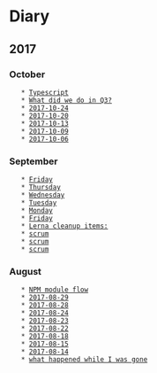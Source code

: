 
= Diary =

== 2017 ==

=== October ===
    * [[2017-10-30|Typescript]]
    * [[2017-10-27|What did we do in Q3?]]
    * [[2017-10-24]]
    * [[2017-10-20]]
    * [[2017-10-13]]
    * [[2017-10-09]]
    * [[2017-10-06]]

=== September ===
    * [[2017-09-29|Friday]]
    * [[2017-09-28|Thursday]]
    * [[2017-09-27|Wednesday]]
    * [[2017-09-26|Tuesday]]
    * [[2017-09-25|Monday]]
    * [[2017-09-22|Friday]]
    * [[2017-09-21|Lerna cleanup items:]]
    * [[2017-09-07|scrum]]
    * [[2017-09-05|scrum]]
    * [[2017-09-01|scrum]]

=== August ===
    * [[2017-08-31|NPM module flow]]
    * [[2017-08-29]]
    * [[2017-08-28]]
    * [[2017-08-24]]
    * [[2017-08-23]]
    * [[2017-08-22]]
    * [[2017-08-18]]
    * [[2017-08-15]]
    * [[2017-08-14]]
    * [[2017-08-07|what happened while I was gone]]
